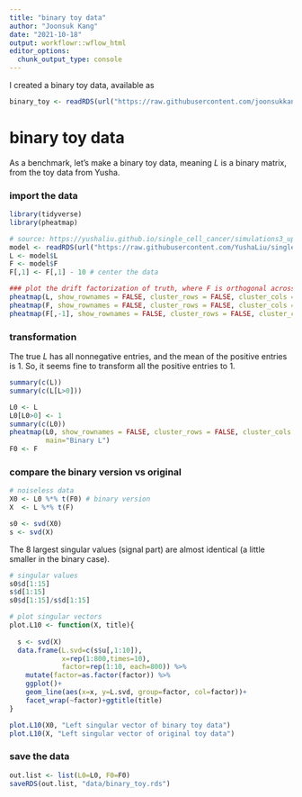 ```yaml
---
title: "binary toy data"
author: "Joonsuk Kang"
date: "2021-10-18"
output: workflowr::wflow_html
editor_options:
  chunk_output_type: console
---
```


I created a binary toy data, available as

```r
binary_toy <- readRDS(url("https://raw.githubusercontent.com/joonsukkang/mf/master/data/binary_toy.rds"))
```



# binary toy data

As a benchmark, let's make a binary toy data, meaning $L$ is a binary matrix, from the toy data from Yusha. 

### import the data

```r
library(tidyverse)
library(pheatmap)

# source: https://yushaliu.github.io/single_cell_cancer/simulations3_update.html
model <- readRDS(url("https://raw.githubusercontent.com/YushaLiu/single_cell_cancer/master/data/model.rds"))
L <- model$L
F <- model$F
F[,1] <- F[,1] - 10 # center the data

### plot the drift factorization of truth, where F is orthogonal across columns 
pheatmap(L, show_rownames = FALSE, cluster_rows = FALSE, cluster_cols = FALSE, main="True L")
pheatmap(F, show_rownames = FALSE, cluster_rows = FALSE, cluster_cols = FALSE, main="True F")
pheatmap(F[,-1], show_rownames = FALSE, cluster_rows = FALSE, cluster_cols = FALSE, main="True F")
```

### transformation

The true $L$ has all nonnegative entries, and the mean of the positive entries is 1. So, it seems fine to transform all the positive entries to 1.

```r
summary(c(L))
summary(c(L[L>0]))

L0 <- L
L0[L0>0] <- 1
summary(c(L0))
pheatmap(L0, show_rownames = FALSE, cluster_rows = FALSE, cluster_cols = FALSE, 
         main="Binary L")
F0 <- F
```

### compare the binary version vs original

```r
# noiseless data
X0 <- L0 %*% t(F0) # binary version
X  <- L %*% t(F) 

s0 <- svd(X0)
s <- svd(X)
```

The 8 largest singular values (signal part) are almost identical (a little smaller in the binary case).

```r
# singular values
s0$d[1:15]
s$d[1:15]
s0$d[1:15]/s$d[1:15]
```

```r
# plot singular vectors
plot.L10 <- function(X, title){
  
  s <- svd(X)
  data.frame(L.svd=c(s$u[,1:10]),
             x=rep(1:800,times=10),
             factor=rep(1:10, each=800)) %>%
    mutate(factor=as.factor(factor)) %>%
    ggplot()+
    geom_line(aes(x=x, y=L.svd, group=factor, col=factor))+
    facet_wrap(~factor)+ggtitle(title)
}

plot.L10(X0, "Left singular vector of binary toy data")
plot.L10(X, "Left singular vector of original toy data")
```

### save the data

```r
out.list <- list(L0=L0, F0=F0)
saveRDS(out.list, "data/binary_toy.rds")
```

